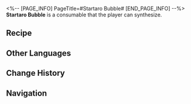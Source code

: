 <%-- [PAGE_INFO]
PageTitle=#Startaro Bubble#
[END_PAGE_INFO] --%>
{{Consumable Infobox
|id          = 400008
|image       = Item Startaro Bubble.png{{subst:void|<!--$UPLOAD:<<SpriteOutput/ItemFigures/400008.png>-<Item Startaro Bubble.png>-<Consumable Icons>>-->}}
|type        = Energy Regen Consumables
|rarity      = 1
|effect      = Upon use, immediately recovers 2 Technique Points for your team, but each team member loses HP equal to 15% of their Max HP.
|description = An incredibly popular milk tea in Luofu.<br />It is visually appealing but tastes surprisingly rough and unpalatable.
|effectType  = 
|effectType2 = 
|effectType3 = 
|recipe      = {{cx|Source missing}}
|source1     = [[Omni-Synthesizer]]
|source2     = 
|source3     = 
}}
{{Description|''"I really don't understand why this thing is so popular..."''<br />''"Maybe they had good marketing... I heard they hired a marketing specialist from the IPC."''}}
'''Startaro Bubble''' is a consumable that the player can synthesize.

==Recipe==
{{Recipe
|type        = Synthesis
|group       = Consumable
|Solid Water = 1
|Trash       = 1
|sort        = Solid Water;Trash
}}

==Other Languages==
{{Other Languages
|en   = Startaro Bubble
|zhs  = 星芋啵啵
|zht  = 星芋啵啵
|ja   = 星芋ぷるっぷる
|ko   = 별타로 버블티
|es   = Té de burbujas de taro estelar
|fr   = Bubble tea au steltaro
|ru   = Бабл-ти со звёздным таро
|th   = Startaro Bubble
|vi   = Trân Châu Trái Sao
|de   = Sterntaro-Bubbletea
|id   = Startaro Bubble
|pt   = Bolha de Startaro
}}

==Change History==
{{Change History|1.3}}

==Navigation==
{{Consumable Navbox}}